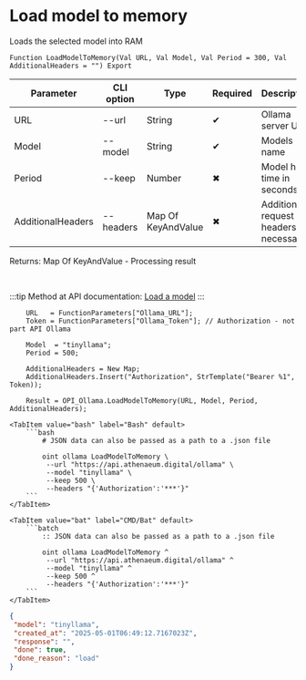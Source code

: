 ﻿---
sidebar_position: 7
description: Load model to memory and other functions to work with Ollama in the Open Integration Package, a free open-source integration library for 1C:Enterprise 8, OneScript and CLI
keywords: [1C, 1С, 1С:Enterprise, 1С:Enterprise 8.3, API, Integration, Services, Exchange, OneScript, CLI, Ollama]
---


# Load model to memory
 Loads the selected model into RAM



`Function LoadModelToMemory(Val URL, Val Model, Val Period = 300, Val AdditionalHeaders = "") Export`

  | Parameter | CLI option | Type | Required | Description |
  |-|-|-|-|-|
  | URL | --url | String | &#x2714; | Ollama server URL |
  | Model | --model | String | &#x2714; | Models name |
  | Period | --keep | Number | &#x2716; | Model hold time in seconds |
  | AdditionalHeaders | --headers | Map Of KeyAndValue | &#x2716; | Additional request headers, if necessary |

  
  Returns:  Map Of KeyAndValue - Processing result

<br/>

:::tip
Method at API documentation: [Load a model](https://github.com/ollama/ollama/blob/main/docs/api.md#load-a-model)
:::
<br/>



```bsl title="1C:Enterprise/OneScript code example"
    URL   = FunctionParameters["Ollama_URL"];
    Token = FunctionParameters["Ollama_Token"]; // Authorization - not part API Ollama

    Model  = "tinyllama";
    Period = 500;

    AdditionalHeaders = New Map;
    AdditionalHeaders.Insert("Authorization", StrTemplate("Bearer %1", Token));

    Result = OPI_Ollama.LoadModelToMemory(URL, Model, Period, AdditionalHeaders);
```
 

 <Tabs>
  
    <TabItem value="bash" label="Bash" default>
        ```bash
            # JSON data can also be passed as a path to a .json file
            
            oint ollama LoadModelToMemory \
             --url "https://api.athenaeum.digital/ollama" \
             --model "tinyllama" \
             --keep 500 \
             --headers "{'Authorization':'***'}"
        ```
    </TabItem>
  
    <TabItem value="bat" label="CMD/Bat" default>
        ```batch
            :: JSON data can also be passed as a path to a .json file
            
            oint ollama LoadModelToMemory ^
             --url "https://api.athenaeum.digital/ollama" ^
             --model "tinyllama" ^
             --keep 500 ^
             --headers "{'Authorization':'***'}"
        ```
    </TabItem>
</Tabs>


```json title="Result"
{
 "model": "tinyllama",
 "created_at": "2025-05-01T06:49:12.7167023Z",
 "response": "",
 "done": true,
 "done_reason": "load"
}
```
